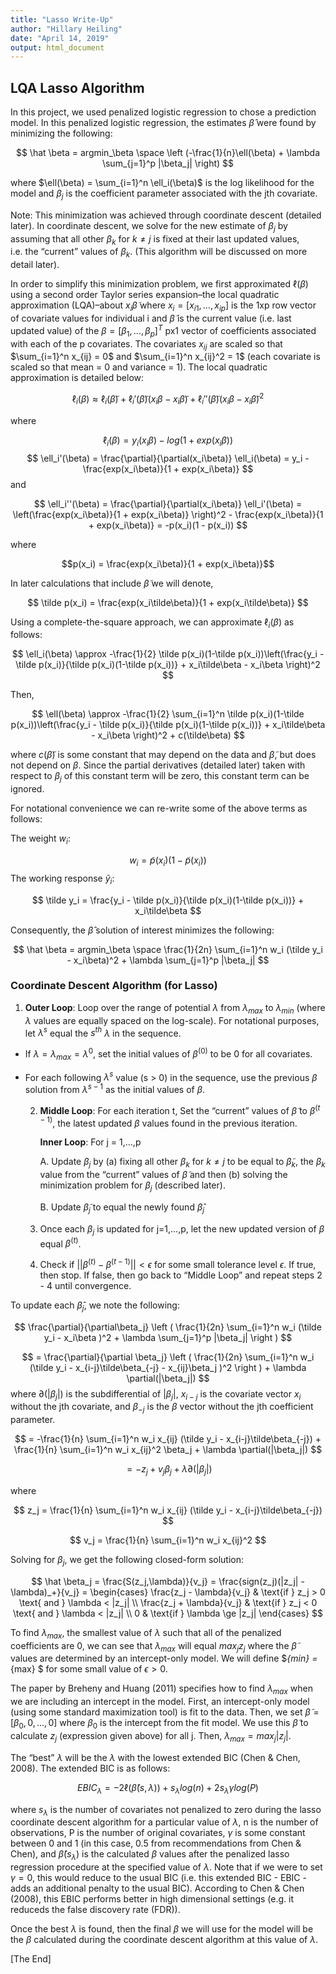 ```yaml
---
title: "Lasso Write-Up"
author: "Hillary Heiling"
date: "April 14, 2019"
output: html_document
---
```


\usepackage{amsmath}

## LQA Lasso Algorithm

In this project, we used penalized logistic regression to chose a prediction model. In this penalized logistic regression, the estimates $\hat\beta$ were found by minimizing the following:

$$ \hat \beta = argmin_\beta \space \left (-\frac{1}{n}\ell(\beta) + \lambda \sum_{j=1}^p |\beta_j| \right) $$

where $\ell(\beta) = \sum_{i=1}^n \ell_i(\beta)$ is the log likelihood for the model and $\beta_j$ is the coefficient parameter associated with the jth covariate. 

Note: This minimization was achieved through coordinate descent (detailed later). In coordinate descent, we solve for the new estimate of $\beta_j$ by assuming that all other $\beta_k$ for $k \ne j$ is fixed at their last updated values, i.e. the "current" values of $\beta_k$. (This algorithm will be discussed on more detail later).

In order to simplify this minimization problem, we first approximated $\ell(\beta)$ using a second order Taylor series expansion--the local quadratic approximation (LQA)--about $x_i \tilde \beta$ where $x_i = [x_{i1},...,x_{ip}]$ is the 1xp row vector of covariate values for individual i and $\tilde \beta$ is the current value (i.e. last updated value) of the $\beta = [\beta_1, ..., \beta_p]^T$ px1 vector of coefficients associated with each of the p covariates. The covariates $x_{ij}$ are scaled so that $\sum_{i=1}^n x_{ij} = 0$ and $\sum_{i=1}^n x_{ij}^2 = 1$ (each covariate is scaled so that mean = 0 and variance = 1). The local quadratic approximation is detailed below:

$$ \ell_i(\beta) \approx \ell_i(\tilde \beta) + \ell_i'(\tilde \beta)(x_i\beta - x_i\tilde\beta) +
\ell_i''(\tilde\beta) (x_i\beta - x_i\tilde\beta)^2 $$

where

$$ \ell_i(\beta) = y_i(x_i\beta) - log(1 + exp(x_i\beta)) $$
$$ \ell_i'(\beta) = \frac{\partial}{\partial(x_i\beta)} \ell_i(\beta) = y_i - \frac{exp(x_i\beta)}{1 + exp(x_i\beta)}  $$
and

$$ \ell_i''(\beta) = \frac{\partial}{\partial(x_i\beta)} \ell_i'(\beta) = \left(\frac{exp(x_i\beta)}{1 + exp(x_i\beta)} \right)^2 - \frac{exp(x_i\beta)}{1 + exp(x_i\beta)} = -p(x_i)(1 - p(x_i)) $$

where 

$$p(x_i) = \frac{exp(x_i\beta)}{1 + exp(x_i\beta)}$$

In later calculations that include $\tilde\beta$ we will denote,

$$ \tilde p(x_i) = \frac{exp(x_i\tilde\beta)}{1 + exp(x_i\tilde\beta)} $$

Using a complete-the-square approach, we can approximate $\ell_i(\beta)$ as follows:

$$ \ell_i(\beta) \approx -\frac{1}{2} \tilde p(x_i)(1-\tilde p(x_i))\left(\frac{y_i - \tilde p(x_i)}{\tilde p(x_i)(1-\tilde p(x_i))} + x_i\tilde\beta - x_i\beta \right)^2 $$

Then,

$$ \ell(\beta) \approx -\frac{1}{2} \sum_{i=1}^n \tilde p(x_i)(1-\tilde p(x_i))\left(\frac{y_i - \tilde p(x_i)}{\tilde p(x_i)(1-\tilde p(x_i))} + x_i\tilde\beta - x_i\beta \right)^2 + c(\tilde\beta) $$

where $c(\tilde\beta)$ is some constant that may depend on the data and $\tilde\beta$, but does not depend on $\beta$. Since the partial derivatives (detailed later) taken with respect to $\beta_j$ of this constant term will be zero, this constant term can be ignored.

For notational convenience we can re-write some of the above terms as follows:

The weight $w_i$:

$$ w_i = \tilde p(x_i)(1-\tilde p(x_i)) $$
The working response $\tilde y_i$:

$$ \tilde y_i = \frac{y_i - \tilde p(x_i)}{\tilde p(x_i)(1-\tilde p(x_i))} + x_i\tilde\beta $$

Consequently, the $\hat \beta$ solution of interest minimizes the following:

$$ \hat \beta = argmin_\beta \space \frac{1}{2n} \sum_{i=1}^n w_i (\tilde y_i - x_i\beta)^2 + \lambda \sum_{j=1}^p |\beta_j| $$

### Coordinate Descent Algorithm (for Lasso)

1. **Outer Loop**: Loop over the range of potential $\lambda$ from $\lambda_{max}$ to $\lambda_{min}$ (where $\lambda$ values are equally spaced on the log-scale). For notational purposes, let $\lambda^s$ equal the $s^{th}$ $\lambda$ in the sequence. 

  + If $\lambda = \lambda_{max} = \lambda^0$, set the initial values of $\beta^{(0)}$ to be 0 for all covariates.
  
  + For each following $\lambda^s$ value (s > 0) in the sequence, use the previous $\beta$ solution from $\lambda^{s-1}$ as the initial values of $\beta$.
    
    2. **Middle Loop**: For each iteration t, Set the "current" values of $\tilde\beta$ to $\beta^{(t-1)}$, the latest updated $\beta$ values found in the previous iteration.
    
        **Inner Loop**: For j = 1,...,p
        
        A. Update $\beta_j$ by (a) fixing all other $\beta_k$ for $k \ne j$ to be equal to $\tilde\beta_k$, the $\beta_k$ value from the "current" values of $\tilde\beta$ and then (b) solving the minimization problem for $\beta_j$ (described later).
        
        B. Update $\tilde\beta_j$ to equal the newly found $\hat \beta_j$
    
    3. Once each $\beta_j$ is updated for j=1,...,p, let the new updated version of $\beta$ equal $\beta^{(t)}$. 
    
    4. Check if $||\beta^{(t)} - \beta^{(t-1)}|| < \epsilon$ for some small tolerance level $\epsilon$. If true, then stop. If false, then go back to "Middle Loop" and repeat steps 2 - 4 until convergence.
  
To update each $\hat \beta_j$, we note the following:

$$ \frac{\partial}{\partial\beta_j} \left ( \frac{1}{2n} \sum_{i=1}^n w_i (\tilde y_i - x_i\beta )^2 + \lambda \sum_{j=1}^p |\beta_j| \right ) $$ 

$$ = \frac{\partial}{\partial \beta_j} \left ( \frac{1}{2n} \sum_{i=1}^n w_i (\tilde y_i - x_{i-j}\tilde\beta_{-j} - x_{ij}\beta_j )^2 \right ) + \lambda \partial(|\beta_j|) $$
where $\partial(|\beta_j|)$ is the subdifferential of $|\beta_j|$, $x_{i-j}$ is the covariate vector $x_i$ without the jth covariate, and $\beta_{-j}$ is the $\beta$ vector without the jth coefficient parameter.

$$ = -\frac{1}{n} \sum_{i=1}^n w_i x_{ij} (\tilde y_i - x_{i-j}\tilde\beta_{-j}) + \frac{1}{n} \sum_{i=1}^n w_i x_{ij}^2 \beta_j + \lambda \partial(|\beta_j|) $$

$$ = -z_j + v_j \beta_j + \lambda \partial(|\beta_j|) $$

where

$$ z_j = \frac{1}{n} \sum_{i=1}^n w_i x_{ij} (\tilde y_i - x_{i-j}\tilde\beta_{-j}) $$

$$ v_j = \frac{1}{n} \sum_{i=1}^n w_i x_{ij}^2 $$

Solving for $\beta_j$, we get the following closed-form solution:

$$ \hat \beta_j = \frac{S(z_j,\lambda)}{v_j} = \frac{sign(z_j)(|z_j| - \lambda)_+}{v_j} =  \begin{cases}
  \frac{z_j - \lambda}{v_j} & \text{if } z_j > 0 \text{ and } \lambda < |z_j| \\
  \frac{z_j + \lambda}{v_j} & \text{if } z_j < 0 \text{ and } \lambda < |z_j| \\
  0 & \text{if } \lambda \ge |z_j|
\end{cases} $$

To find $\lambda_{max}$, the smallest value of $\lambda$ such that all of the penalized coefficients are 0, we can see that $\lambda_{max}$ will equal $max_j {z_j}$ where the $\tilde\beta$ values are determined by an intercept-only model. We will define $\lambda_{min} = \lambda_{max} \epsilon $ for some small value of $\epsilon > 0$.

The paper by Breheny and Huang (2011) specifies how to find $\lambda_{max}$ when we are including an intercept in the model. First, an intercept-only model (using some standard maximization tool) is fit to the data. Then, we set $\tilde\beta = [\beta_0, 0, ..., 0]$ where $\beta_0$ is the intercept from the fit model. We use this $\tilde\beta$ to calculate $z_j$ (expression given above) for all j. Then, $\lambda_{max} = max_j|z_j|$.

The "best" $\lambda$ will be the $\lambda$ with the lowest extended BIC (Chen & Chen, 2008). The extended BIC is as follows:

$$ EBIC_\lambda = -2 \ell(\hat\beta(s,\lambda)) + s_\lambda log(n) + 2 s_\lambda \gamma log(P) $$

where $s_\lambda$ is the number of covariates not penalized to zero during the lasso coordinate descent algorithm for a particular value of $\lambda$, n is the number of observations, P is the number of original covariates, $\gamma$ is some constant between 0 and 1 (in this case, 0.5 from recommendations from Chen & Chen), and $\hat\beta(s_\lambda)$ is the calculated $\beta$ values after the penalized lasso regression procedure at the specified value of $\lambda$. Note that if we were to set $\gamma = 0$, this would reduce to the usual BIC (i.e. this extended BIC - EBIC - adds an additional penalty to the usual BIC). According to Chen & Chen (2008), this EBIC performs better in high dimensional settings (e.g. it reduceds the false discovery rate (FDR)).

Once the best $\lambda$ is found, then the final $\beta$ we will use for the model will be the $\beta$ calculated during the coordinate descent algorithm at this value of $\lambda$. 

[The End]